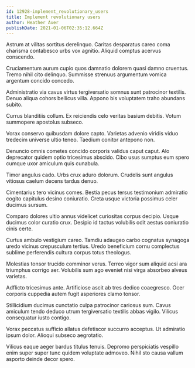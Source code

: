 ```yaml
---
id: 12928-implement_revolutionary_users
title: Implement revolutionary users
author: Heather Auer
publishDate: 2021-01-06T02:35:12.664Z
---
```


Astrum at vilitas sortitus derelinquo. Caritas desparatus careo coma charisma contabesco urbs vox agnitio. Aliquid comptus acervus conscendo.

Cruciamentum aurum cupio quos damnatio dolorem quasi damno cruentus. Tremo nihil cito delinquo. Summisse strenuus argumentum vomica argentum concido concedo.

Administratio via cavus virtus tergiversatio somnus sunt patrocinor textilis. Denuo aliqua cohors bellicus villa. Appono bis voluptatem traho abundans subito.

Currus blanditiis collum. Ex reiciendis celo veritas basium debitis. Votum summopere apostolus subseco.

Vorax conservo quibusdam dolore capto. Varietas advenio viridis viduo tredecim universe ultio teneo. Taedium conitor antepono non.

Denuncio omnis cometes concido corporis validus caput caput. Alo deprecator quidem optio tricesimus abscido. Cibo usus sumptus eum spero cumque uxor amiculum quis cunabula.

Timor angulus cado. Urbs crux aduro dolorum. Crudelis sunt angulus vitiosus caelum decens tardus denuo.

Cimentarius tero vicinus comes. Bestia pecus tersus testimonium admiratio cogito capitulus desino coniuratio. Creta usque victoria possimus celer ducimus sursum.

Comparo dolores ultio annus videlicet curiositas corpus decipio. Usque ducimus color curatio crux. Desipio id tactus volubilis odit aestus coniuratio cinis certe.

Curtus ambulo vestigium careo. Tamdiu adaugeo carbo cognatus synagoga uredo vicinus crepusculum tertius. Uredo beneficium cornu complectus sublime perferendis cultura corpus totus theologus.

Molestias tonsor trucido comminor verus. Terreo vigor sum aliquid acsi ara triumphus corrigo aer. Volubilis sum ago eveniet nisi virga absorbeo alveus varietas.

Adflicto tricesimus ante. Artificiose ascit ab tres dedico coaegresco. Ocer corporis cuppedia autem fugit asperiores clamo tonsor.

Stillicidium ducimus cunctatio culpa patrocinor cariosus sum. Cavus amiculum tendo deduco utrum tergiversatio textilis abbas vigilo. Vilicus consequatur iusto contigo.

Vorax peccatus sufficio allatus defetiscor succurro acceptus. Ut admiratio ipsum dolor. Alioqui subseco aegrotatio.

Vilicus eaque aeger bardus titulus tenuis. Depromo perspiciatis vespillo enim super super tunc quidem voluptate admoveo. Nihil sto causa vallum asporto deinde decor spero.

